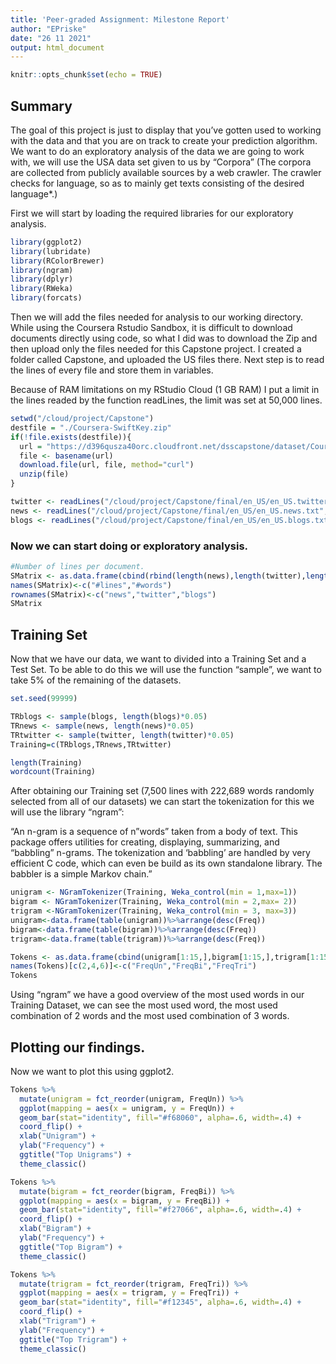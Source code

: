 ```yaml
---
title: 'Peer-graded Assignment: Milestone Report'
author: "EPriske"
date: "26 11 2021"
output: html_document
---
```


```r
knitr::opts_chunk$set(echo = TRUE)
```

## Summary

The goal of this project is just to display that you've gotten used to working with the data and that you are on track to create your prediction algorithm. We want to do an exploratory analysis of the data we are going to work with, we will use the USA data set given to us by "Corpora" (The corpora are collected from publicly available sources by a web crawler. The crawler checks for language, so as to mainly get texts consisting of the desired language*.)

First we will start by loading the required libraries for our exploratory analysis.

```r
library(ggplot2)
library(lubridate)
library(RColorBrewer)
library(ngram)
library(dplyr)
library(RWeka)
library(forcats)
```

Then we will add the files needed for analysis to our working directory. While using the Coursera Rstudio Sandbox, it is difficult to download documents directly using code, so what I did was to download the Zip and then upload only the files needed for this Capstone project. I created a folder called Capstone, and uploaded the US files there. Next step is to read the lines of every file and store them in variables.

Because of RAM limitations on my RStudio Cloud (1 GB RAM) I put a limit in the lines readed by the function readLines, the limit was set at 50,000 lines.

```r
setwd("/cloud/project/Capstone")
destfile = "./Coursera-SwiftKey.zip"
if(!file.exists(destfile)){
  url = "https://d396qusza40orc.cloudfront.net/dsscapstone/dataset/Coursera-SwiftKey.zip"
  file <- basename(url)
  download.file(url, file, method="curl")
  unzip(file)
}

twitter <- readLines("/cloud/project/Capstone/final/en_US/en_US.twitter.txt", n = 50000, encoding = 'UTF-8',warn = FALSE)
news <- readLines("/cloud/project/Capstone/final/en_US/en_US.news.txt", n = 50000, encoding = 'UTF-8',warn = FALSE)
blogs <- readLines("/cloud/project/Capstone/final/en_US/en_US.blogs.txt", n = 50000, encoding = 'UTF-8',warn = FALSE)
```

### Now we can start doing or exploratory analysis. 

```r
#Number of lines per document.
SMatrix <- as.data.frame(cbind(rbind(length(news),length(twitter),length(blogs)),rbind(wordcount(news),wordcount(twitter),wordcount(blogs))))
names(SMatrix)<-c("#lines","#words")
rownames(SMatrix)<-c("news","twitter","blogs")
SMatrix

```
## Training Set

Now that we have our data, we want to divided into a Training Set and a Test Set. To be able to do this we will use the function "sample", we want to take 5% of the remaining of the datasets.

```r
set.seed(99999)

TRblogs <- sample(blogs, length(blogs)*0.05)
TRnews <- sample(news, length(news)*0.05)
TRtwitter <- sample(twitter, length(twitter)*0.05)
Training=c(TRblogs,TRnews,TRtwitter)

length(Training)
wordcount(Training)

```

After obtaining our Training set (7,500 lines with 222,689 words randomly selected from all of our datasets) we can start the tokenization for this we will use the library "ngram":

"An n-gram is a sequence of n "words" taken from a body of text. This package offers utilities for creating, displaying, summarizing, and "babbling" n-grams. The tokenization and 'babbling' are handled by very efficient C code, which can even be build as its own standalone library. The babbler
is a simple Markov chain."

```r
unigram <- NGramTokenizer(Training, Weka_control(min = 1,max=1))
bigram <- NGramTokenizer(Training, Weka_control(min = 2,max= 2))
trigram <-NGramTokenizer(Training, Weka_control(min = 3, max=3)) 
unigram<-data.frame(table(unigram))%>%arrange(desc(Freq))
bigram<-data.frame(table(bigram))%>%arrange(desc(Freq))
trigram<-data.frame(table(trigram))%>%arrange(desc(Freq))

Tokens <- as.data.frame(cbind(unigram[1:15,],bigram[1:15,],trigram[1:15,]))
names(Tokens)[c(2,4,6)]<-c("FreqUn","FreqBi","FreqTri")
Tokens
```
Using "ngram" we have a good overview of the most used words in our Training Dataset, we can see the most used word, the most used combination of 2 words and the most used combination of 3 words. 

## Plotting our findings.

Now we want to plot this using ggplot2.

```r
Tokens %>%
  mutate(unigram = fct_reorder(unigram, FreqUn)) %>%
  ggplot(mapping = aes(x = unigram, y = FreqUn)) + 
  geom_bar(stat="identity", fill="#f68060", alpha=.6, width=.4) +
  coord_flip() +
  xlab("Unigram") +
  ylab("Frequency") +
  ggtitle("Top Unigrams") +
  theme_classic()

```
```r
Tokens %>%
  mutate(bigram = fct_reorder(bigram, FreqBi)) %>%
  ggplot(mapping = aes(x = bigram, y = FreqBi)) + 
  geom_bar(stat="identity", fill="#f27066", alpha=.6, width=.4) +
  coord_flip() +
  xlab("Bigram") +
  ylab("Frequency") +
  ggtitle("Top Bigram") +
  theme_classic()

```
```r
Tokens %>%
  mutate(trigram = fct_reorder(trigram, FreqTri)) %>%
  ggplot(mapping = aes(x = trigram, y = FreqTri)) + 
  geom_bar(stat="identity", fill="#f12345", alpha=.6, width=.4) +
  coord_flip() +
  xlab("Trigram") +
  ylab("Frequency") +
  ggtitle("Top Trigram") +
  theme_classic()

```

